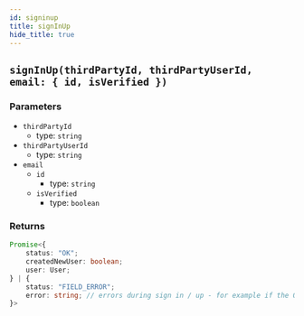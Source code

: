 ```yaml
---
id: signinup
title: signInUp
hide_title: true
---
```


## `signInUp(thirdPartyId, thirdPartyUserId, email: { id, isVerified })`

### Parameters
- `thirdPartyId`
  - type: `string`
- `thirdPartyUserId`
  - type: `string`
- `email`
  - `id`
    - type: `string`
  - `isVerified`
    - type: `boolean`

### Returns
```ts
Promise<{
    status: "OK";
    createdNewUser: boolean;
    user: User;
} | {
    status: "FIELD_ERROR";
    error: string; // errors during sign in / up - for example if the OAuth provider does not return the user's email.
}>
```